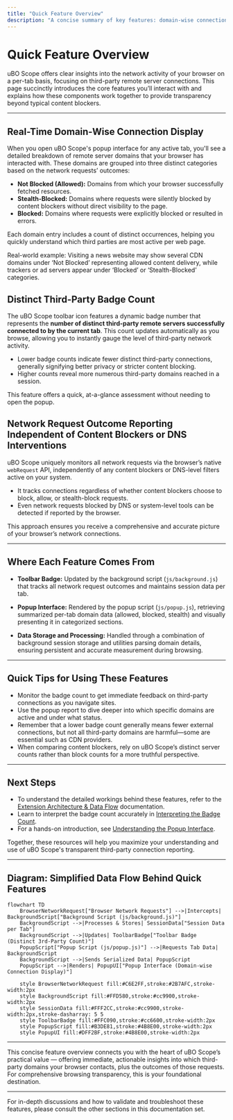 ```yaml
---
title: "Quick Feature Overview"
description: "A concise summary of key features: domain-wise connection display, distinct third-party badge count, and reporting regardless of content blocker or DNS intervention. Points users to where each part of the UI or report comes from."
---
```


# Quick Feature Overview

uBO Scope offers clear insights into the network activity of your browser on a per-tab basis, focusing on third-party remote server connections. This page succinctly introduces the core features you’ll interact with and explains how these components work together to provide transparency beyond typical content blockers.

---

## Real-Time Domain-Wise Connection Display

When you open uBO Scope's popup interface for any active tab, you'll see a detailed breakdown of remote server domains that your browser has interacted with. These domains are grouped into three distinct categories based on the network requests’ outcomes:

- **Not Blocked (Allowed):** Domains from which your browser successfully fetched resources.
- **Stealth-Blocked:** Domains where requests were silently blocked by content blockers without direct visibility to the page.
- **Blocked:** Domains where requests were explicitly blocked or resulted in errors.

Each domain entry includes a count of distinct occurrences, helping you quickly understand which third parties are most active per web page.

Real-world example: Visiting a news website may show several CDN domains under ‘Not Blocked’ representing allowed content delivery, while trackers or ad servers appear under ‘Blocked’ or ‘Stealth-Blocked’ categories.

## Distinct Third-Party Badge Count

The uBO Scope toolbar icon features a dynamic badge number that represents the **number of distinct third-party remote servers successfully connected to by the current tab**. This count updates automatically as you browse, allowing you to instantly gauge the level of third-party network activity.


- Lower badge counts indicate fewer distinct third-party connections, generally signifying better privacy or stricter content blocking.
- Higher counts reveal more numerous third-party domains reached in a session.

This feature offers a quick, at-a-glance assessment without needing to open the popup.

## Network Request Outcome Reporting Independent of Content Blockers or DNS Interventions

uBO Scope uniquely monitors all network requests via the browser’s native `webRequest` API, independently of any content blockers or DNS-level filters active on your system.

- It tracks connections regardless of whether content blockers choose to block, allow, or stealth-block requests.
- Even network requests blocked by DNS or system-level tools can be detected if reported by the browser.

This approach ensures you receive a comprehensive and accurate picture of your browser’s network connections.

---

## Where Each Feature Comes From

- **Toolbar Badge:** Updated by the background script (`js/background.js`) that tracks all network request outcomes and maintains session data per tab.

- **Popup Interface:** Rendered by the popup script (`js/popup.js`), retrieving summarized per-tab domain data (allowed, blocked, stealth) and visually presenting it in categorized sections.

- **Data Storage and Processing:** Handled through a combination of background session storage and utilities parsing domain details, ensuring persistent and accurate measurement during browsing.

---

## Quick Tips for Using These Features

- Monitor the badge count to get immediate feedback on third-party connections as you navigate sites.
- Use the popup report to dive deeper into which specific domains are active and under what status.
- Remember that a lower badge count generally means fewer external connections, but not all third-party domains are harmful—some are essential such as CDN providers.
- When comparing content blockers, rely on uBO Scope’s distinct server counts rather than block counts for a more truthful perspective.

---

## Next Steps

- To understand the detailed workings behind these features, refer to the [Extension Architecture & Data Flow](https://docs.uBO-Scope/overview/foundation-architecture/high-level-architecture) documentation.
- Learn to interpret the badge count accurately in [Interpreting the Badge Count](https://docs.uBO-Scope/guides/core-workflows/badge-count-explained).
- For a hands-on introduction, see [Understanding the Popup Interface](https://docs.uBO-Scope/getting-started/first-run-and-validation/understanding-the-popup).

Together, these resources will help you maximize your understanding and use of uBO Scope's transparent third-party connection reporting.

---

## Diagram: Simplified Data Flow Behind Quick Features

```mermaid
flowchart TD
    BrowserNetworkRequest["Browser Network Requests"] -->|Intercepts| BackgroundScript["Background Script (js/background.js)"]
    BackgroundScript -->|Processes & Stores| SessionData["Session Data per Tab"]
    BackgroundScript -->|Updates| ToolbarBadge["Toolbar Badge (Distinct 3rd-Party Count)"]
    PopupScript["Popup Script (js/popup.js)"] -->|Requests Tab Data| BackgroundScript
    BackgroundScript -->|Sends Serialized Data| PopupScript
    PopupScript -->|Renders| PopupUI["Popup Interface (Domain-wise Connection Display)"]

    style BrowserNetworkRequest fill:#C6E2FF,stroke:#2B7AFC,stroke-width:2px
    style BackgroundScript fill:#FFD580,stroke:#cc9900,stroke-width:2px
    style SessionData fill:#FFF2CC,stroke:#cc9900,stroke-width:2px,stroke-dasharray: 5 5
    style ToolbarBadge fill:#FFC090,stroke:#cc6600,stroke-width:2px
    style PopupScript fill:#B3DE81,stroke:#4B8E00,stroke-width:2px
    style PopupUI fill:#DFF2BF,stroke:#4B8E00,stroke-width:2px
```

---

This concise feature overview connects you with the heart of uBO Scope’s practical value — offering immediate, actionable insights into which third-party domains your browser contacts, plus the outcomes of those requests. For comprehensive browsing transparency, this is your foundational destination.

---

For in-depth discussions and how to validate and troubleshoot these features, please consult the other sections in this documentation set.
